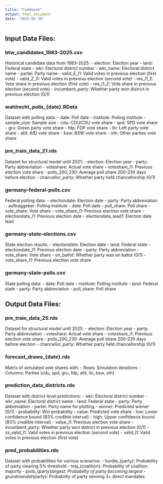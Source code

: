 ```yaml
---
title: "Codebook"
output: html_document
date: "2025-01-30"
---
```


## Input Data Files:

### btw_candidates_1983-2025.csv
Historical candidate data from 1983-2025:
- election: Election year
- land: Federal state
- wkr: Electoral district number
- wkr_name: Electoral district name
- partei: Party name
- valid_E_l1: Valid votes in previous election (first vote)
- valid_Z_l1: Valid votes in previous election (second vote)
- res_l1_E: Vote share in previous election (first vote)
- res_l1_Z: Vote share in previous election (second vote)
- incumbent_party: Whether party won district in previous election (0/1)

### wahlrecht_polls_{date}.RData
Dataset with polling data:
- date: Poll date
- institute: Polling institute
- sample_size: Sample size
- cdu: CDU/CSU vote share
- spd: SPD vote share
- gru: Green party vote share
- fdp: FDP vote share
- lin: Left party vote share
- afd: AfD vote share
- bsw: BSW vote share
- oth: Other parties vote share

### pre_train_data_21.rds
Dataset for structural model until 2021:
- election: Election year
- party: Party abbreviation
- voteshare: Actual vote share
- voteshare_l1: Previous election vote share
- polls_200_230: Average poll share 200-230 days before election
- chancellor_party: Whether party held chancellorship (0/1)


### germany-federal-polls.csv
Federal polling data:
- electiondate: Election date
- party: Party abbreviation
- auftraggeber: Polling institute
- date: Poll date
- poll_share: Poll share
- vote_share: Vote share
- vote_share_l1: Previous election vote share
- electiondate_l1: Previous election date
- electiondate_lead1: Election date lead


### germany-state-elections.csv
State election results:
- electiondate: Election date
- land: Federal state
- electiondate_l1: Previous election date
- party: Party abbreviation
- vote_share: Vote share
- on_ballot: Whether party was on ballot (0/1)
- vote_share_l1: Previous election vote share


### germany-state-polls.csv

State polling data:
- date: Poll date
- institute: Polling institute
- land: Federal state
- party: Party abbreviation
- poll_share: Poll share

## Output Data Files:

### pre_train_data_25.rds
Dataset for structural model until 2025:
- election: Election year
- party: Party abbreviation
- voteshare: Actual vote share
- voteshare_l1: Previous election vote share
- polls_200_230: Average poll share 200-230 days before election
- chancellor_party: Whether party held chancellorship (0/1)

### forecast_draws_{date}.rds
Matrix of simulated vote shares with:
- Rows: Simulation iterations
- Columns: Parties (cdu, spd, gru, fdp, afd, lin, bsw, oth)

### prediction_data_districts.rds
Dataset with district-level predictions:
- wkr: Electoral district number
- wkr_name: Electoral district name
- land: Federal state
- party: Party abbreviation
- partei: Party name for plotting
- winner: Predicted winner (0/1)
- probability: Win probability
- value: Predicted vote share
- low: Lower confidence bound (83% credible interval)
- high: Upper confidence bound (83% credible interval)
- value_l1: Previous election vote share
- incumbent_party: Whether party won district in previous election (0/1)
- zs_valid_l1: Valid votes in previous election (second vote)
- valid_l1: Valid votes in previous election (first vote)

### pred_probabilities.rds
Dataset with probabilities for various scenarios:
- hurdle_{party}: Probability of party clearing 5% threshold
- maj_{coalition}: Probability of coalition majority
- prob_{party}_largest: Probability of party becoming largest
- grundmandat_{party}: Probability of party winning 3+ direct mandates